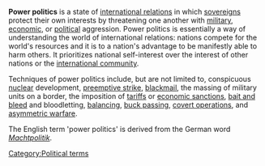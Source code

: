 '''Power politics''' is a state of [[international relations]] in which [[sovereignty|sovereign]]s protect their own interests by threatening one another with [[military]], [[economic]], or [[political]] aggression. Power politics is essentially a way of understanding the world of international relations: nations compete for the world's resources and it is to a nation's advantage to be manifestly able to harm others.  It prioritizes national self-interest over the interest of other nations or the [[international community]].  

Techniques of power politics include, but are not limited to, conspicuous [[nuclear warfare|nuclear]] development, [[preemptive strike]], [[blackmail]], the massing of military units on a border, the imposition of [[tariff]]s or [[economic sanction]]s, [[bait and bleed]] and bloodletting, [[balancing]], [[buck passing]], [[covert operation]]s, and [[asymmetric warfare]].

The English term 'power politics' is derived from the German word ''[[Machtpolitik]]''.


[[Category:Political terms]]